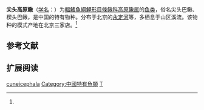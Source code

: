{{Speciesbox
| name = 尖头高原鳅
| status = NE
| status_system = IUCN3.1
| image = 
| genus = Triplophysa
| species = cuneicephala
| authority = [[寿振黄|Shaw]] & [[张春霖|Tchang]], 1931<ref name='id6378'>{{cite web| url =http://www.bioinfo.cn/db05/BjdwSpecies.php?action=view&id=6378| title =尖头高原鳅| work =中国动物物种编目数据库| publisher =中国科学院微生物研究所| author =中国科学院动物研究所| accessdate =2009-04-11| deadurl =yes| archiveurl =https://web.archive.org/web/20160305054733/http://www.bioinfo.cn/db05/BjdwSpecies.php?action=view&id=6378| archivedate =2016-03-05}}</ref>
| synonyms = *''Barbatula cuneicephalus'',Shaw & Tchang, 1931
*''Triplophysa cuneicephalus'',Shaw & Tchang, 1931
}}

'''尖头高原鳅'''（[[学名|学名]]：{{lang|la|''Triplophysa cuneicephala''}}）为[[輻鰭魚綱|輻鰭魚綱]][[鯉形目|鯉形目]][[條鳅科|條鳅科]][[高原鳅属|高原鳅属]]的[[鱼类|鱼类]]，俗名尖头巴鳅、楔头巴鳅，是中国的特有物种。分布于北京的[[永定河|永定河]]等，多栖息于山区溪流。该物种的模式产地在北京三家店。<ref name='id6378'/>

== 参考文献 ==
{{reflist}}

== 扩展阅读 ==
{{refbegin}}
{{wikispecies-inline|Triplophysa cuneicephala|尖头高原鳅}}
{{refend}}
{{Taxonbar|from=Q1040868}}

[[Category:高原鳅属|cuneicephala]]
[[Category:中國特有魚類|Category:中國特有魚類]]
[[Category:1931年描述的魚類|T]]


{{鯉形目小作品}}